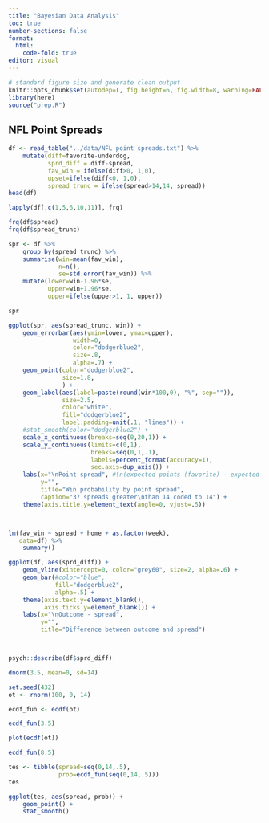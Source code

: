 ```yaml
---
title: "Bayesian Data Analysis"
toc: true
number-sections: false
format: 
  html:
    code-fold: true
editor: visual
---
```


```r
# standard figure size and generate clean output
knitr::opts_chunk$set(autodep=T, fig.height=6, fig.width=8, warning=FALSE, message=FALSE, cache=TRUE, error=T, echo=T)
library(here)
source("prep.R")
```

## NFL Point Spreads

```r
df <- read_table("../data/NFL point spreads.txt") %>%
    mutate(diff=favorite-underdog,
           sprd_diff = diff-spread,
           fav_win = ifelse(diff>0, 1,0),
           upset=ifelse(diff<0, 1,0),
           spread_trunc = ifelse(spread>14,14, spread))
head(df)

lapply(df[,c(1,5,6,10,11)], frq)

frq(df$spread)
frq(df$spread_trunc)

spr <- df %>%
    group_by(spread_trunc) %>%
    summarise(win=mean(fav_win),
              n=n(),
              se=std.error(fav_win)) %>%
    mutate(lower=win-1.96*se,
           upper=win+1.96*se,
           upper=ifelse(upper>1, 1, upper))

spr

ggplot(spr, aes(spread_trunc, win)) + 
    geom_errorbar(aes(ymin=lower, ymax=upper),
                  width=0,
                  color="dodgerblue2",
                  size=.8,
                  alpha=.7) + 
    geom_point(color="dodgerblue2",
               size=1.8,
               ) +
    geom_label(aes(label=paste(round(win*100,0), "%", sep="")),
               size=2.5,
               color="white",
               fill="dodgerblue2",
               label.padding=unit(.1, "lines")) +
    #stat_smooth(color="dodgerblue2") +
    scale_x_continuous(breaks=seq(0,20,1)) +
    scale_y_continuous(limits=c(0,1),
                       breaks=seq(0,1,.1),
                       labels=percent_format(accuracy=1),
                       sec.axis=dup_axis()) +
    labs(x="\nPoint spread", #\n(expected points (favorite) - expected points (underdog)",
         y="",
         title="Win probability by point spread",
         caption="37 spreads greater\nthan 14 coded to 14") +
    theme(axis.title.y=element_text(angle=0, vjust=.5))



lm(fav_win ~ spread + home + as.factor(week),
   data=df) %>%
    summary()

ggplot(df, aes(sprd_diff)) + 
    geom_vline(xintercept=0, color="grey60", size=2, alpha=.6) +
    geom_bar(#color="blue",
             fill="dodgerblue2",
             alpha=.5) + 
    theme(axis.text.y=element_blank(),
          axis.ticks.y=element_blank()) +
    labs(x="\nOutcome - spread",
         y="",
         title="Difference between outcome and spread")



psych::describe(df$sprd_diff)

dnorm(3.5, mean=0, sd=14)

set.seed(432)
ot <- rnorm(100, 0, 14)

ecdf_fun <- ecdf(ot)

ecdf_fun(3.5)

plot(ecdf(ot))

ecdf_fun(8.5)

tes <- tibble(spread=seq(0,14,.5),
              prob=ecdf_fun(seq(0,14,.5)))
tes

ggplot(tes, aes(spread, prob)) + 
    geom_point() +
    stat_smooth()

```



```r

```


```r

```


```r

```



